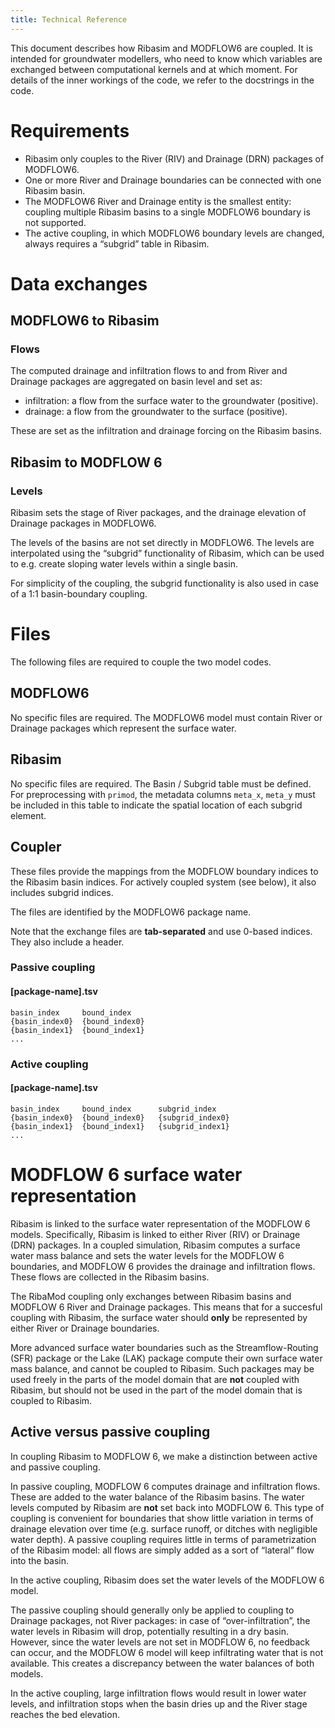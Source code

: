 ```yaml
---
title: Technical Reference
---
```


This document describes how Ribasim and MODFLOW6 are coupled. It is intended
for groundwater modellers, who need to know which variables are exchanged
between computational kernels and at which moment. For details of the inner
workings of the code, we refer to the docstrings in the code.

# Requirements

* Ribasim only couples to the River (RIV) and Drainage (DRN) packages of
  MODFLOW6.
* One or more River and Drainage boundaries can be connected with one Ribasim
  basin.
* The MODFLOW6 River and Drainage entity is the smallest entity: coupling
  multiple Ribasim basins to a single MODFLOW6 boundary is not supported.
* The active coupling, in which MODFLOW6 boundary levels are changed, always
  requires a "subgrid" table in Ribasim.
  
# Data exchanges

## MODFLOW6 to Ribasim

### Flows

The computed drainage and infiltration flows to and from River and Drainage
packages are aggregated on basin level and set as:

* infiltration: a flow from the surface water to the groundwater (positive).
* drainage: a flow from the groundwater to the surface (positive).
  
These are set as the infiltration and drainage forcing on the Ribasim basins.

## Ribasim to MODFLOW 6

### Levels

Ribasim sets the stage of River packages, and the drainage elevation of Drainage
packages in MODFLOW6.

The levels of the basins are not set directly in MODFLOW6. The levels are
interpolated using the "subgrid" functionality of Ribasim, which can be used to
e.g. create sloping water levels within a single basin.

For simplicity of the coupling, the subgrid functionality is also used in
case of a 1:1 basin-boundary coupling.

# Files

The following files are required to couple the two model codes.

## MODFLOW6

No specific files are required. The MODFLOW6 model must contain River or
Drainage packages which represent the surface water.

## Ribasim

No specific files are required. The Basin / Subgrid table must be defined. For
preprocessing with `primod`, the metadata columns `meta_x`, `meta_y` must be
included in this table to indicate the spatial location of each subgrid
element.

## Coupler

These files provide the mappings from the MODFLOW boundary indices to the
Ribasim basin indices. For actively coupled system (see below), it also
includes subgrid indices.

The files are identified by the MODFLOW6 package name.

Note that the exchange files are **tab-separated** and use 0-based indices.
They also include a header.

### Passive coupling

#### [package-name].tsv


```
basin_index     bound_index
{basin_index0}  {bound_index0}
{basin_index1}  {bound_index1}
...
```

### Active coupling

#### [package-name].tsv

```
basin_index     bound_index      subgrid_index
{basin_index0}  {bound_index0}   {subgrid_index0}
{basin_index1}  {bound_index1}   {subgrid_index1}
...
```

# MODFLOW 6 surface water representation

Ribasim is linked to the surface water representation of the MODFLOW 6 models.
Specifically, Ribasim is linked to either River (RIV) or Drainage (DRN)
packages. In a coupled simulation, Ribasim computes a surface water mass
balance and sets the water levels for the MODFLOW 6 boundaries, and MODFLOW 6
provides the drainage and infiltration flows. These flows are collected in the
Ribasim basins.

The RibaMod coupling only exchanges between Ribasim basins and MODFLOW 6 River
and Drainage packages. This means that for a succesful coupling with Ribasim,
the surface water should **only** be represented by either River or Drainage
boundaries.

More advanced surface water boundaries such as the Streamflow-Routing (SFR)
package or the Lake (LAK) package compute their own surface water mass balance,
and cannot be coupled to Ribasim. Such packages may be used freely in the parts
of the model domain that are **not** coupled with Ribasim, but should not be
used in the part of the model domain that is coupled to Ribasim.

## Active versus passive coupling

In coupling Ribasim to MODFLOW 6, we make a distinction between active and
passive coupling.

In passive coupling, MODFLOW 6 computes drainage and infiltration flows. These
are added to the water balance of the Ribasim basins. The water levels computed
by Ribasim are **not** set back into MODFLOW 6. This type of coupling is
convenient for boundaries that show little variation in terms of drainage
elevation over time (e.g. surface runoff, or ditches with negligible water
depth). A passive coupling requires little in terms of parametrization of the
Ribasim model: all flows are simply added as a sort of "lateral" flow into the
basin.

In the active coupling, Ribasim does set the water levels of the MODFLOW 6
model.

The passive coupling should generally only be applied to coupling to Drainage
packages, not River packages: in case of "over-infiltration", the water levels
in Ribasim will drop, potentially resulting in a dry basin. However, since the
water levels are not set in MODFLOW 6, no feedback can occur, and the MODFLOW 6
model will keep infiltrating water that is not available. This creates a
discrepancy between the water balances of both models.

In the active coupling, large infiltration flows would result in lower water
levels, and infiltration stops when the basin dries up and the River stage
reaches the bed elevation.